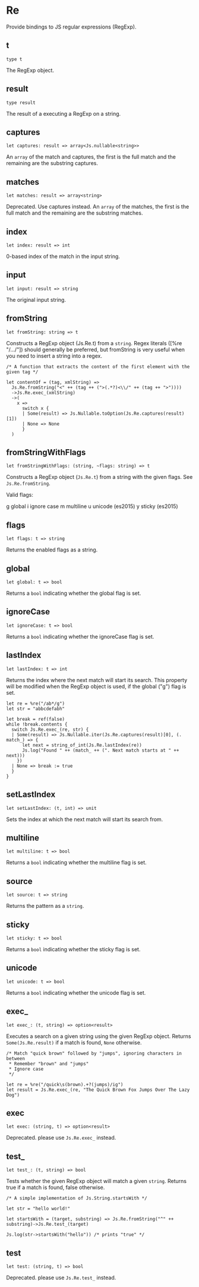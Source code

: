 # Re

<Intro>

Provide bindings to JS regular expressions (RegExp).

</Intro>

## t

```res prelude
type t
```

The RegExp object.

## result

```res prelude
type result
```

The result of a executing a RegExp on a string.

## captures

```res sig
let captures: result => array<Js.nullable<string>>
```

An `array` of the match and captures, the first is the full match and the remaining are the substring captures.

## matches

```res sig
let matches: result => array<string>
```

Deprecated. Use captures instead.
An `array` of the matches, the first is the full match and the remaining are the substring matches.

## index

```res sig
let index: result => int
```

0-based index of the match in the input string.

## input

```res sig
let input: result => string
```

The original input string.

## fromString

```res sig
let fromString: string => t
```

Constructs a RegExp object (Js.Re.t) from a `string`.
Regex literals ([%re "/.../"]) should generally be preferred, but fromString is very useful when you need to insert a string into a regex.

```res example
/* A function that extracts the content of the first element with the given tag */

let contentOf = (tag, xmlString) =>
  Js.Re.fromString("<" ++ (tag ++ (">(.*?)<\\/" ++ (tag ++ ">"))))
  ->Js.Re.exec_(xmlString)
  ->(
    x =>
      switch x {
      | Some(result) => Js.Nullable.toOption(Js.Re.captures(result)[1])
      | None => None
      }
  )
```

## fromStringWithFlags

```res sig
let fromStringWithFlags: (string, ~flags: string) => t
```

Constructs a RegExp object (`Js.Re.t`) from a string with the given flags.
See `Js.Re.fromString`.

Valid flags:

g global
i ignore case
m multiline
u unicode (es2015)
y sticky (es2015)

## flags

```res sig
let flags: t => string
```

Returns the enabled flags as a string.

## global

```res sig
let global: t => bool
```

Returns a `bool` indicating whether the global flag is set.

## ignoreCase

```res sig
let ignoreCase: t => bool
```

Returns a `bool` indicating whether the ignoreCase flag is set.

## lastIndex

```res sig
let lastIndex: t => int
```

Returns the index where the next match will start its search.
This property will be modified when the RegExp object is used, if the global ("g") flag is set.

```res example
let re = %re("/ab*/g")
let str = "abbcdefabh"

let break = ref(false)
while !break.contents {
  switch Js.Re.exec_(re, str) {
  | Some(result) => Js.Nullable.iter(Js.Re.captures(result)[0], (. match_) => {
      let next = string_of_int(Js.Re.lastIndex(re))
      Js.log("Found " ++ (match_ ++ (". Next match starts at " ++ next)))
    })
  | None => break := true
  }
}
```

## setLastIndex

```res sig
let setLastIndex: (t, int) => unit
```

Sets the index at which the next match will start its search from.

## multiline

```res sig
let multiline: t => bool
```

Returns a `bool` indicating whether the multiline flag is set.

## source

```res sig
let source: t => string
```

Returns the pattern as a `string`.

## sticky

```res sig
let sticky: t => bool
```

Returns a `bool` indicating whether the sticky flag is set.

## unicode

```res sig
let unicode: t => bool
```

Returns a `bool` indicating whether the unicode flag is set.

## exec\_

```res sig
let exec_: (t, string) => option<result>
```

Executes a search on a given string using the given RegExp object.
Returns `Some(Js.Re.result)` if a match is found, `None` otherwise.

```res example
/* Match "quick brown" followed by "jumps", ignoring characters in between
 * Remember "brown" and "jumps"
 * Ignore case
 */

let re = %re("/quick\s(brown).+?(jumps)/ig")
let result = Js.Re.exec_(re, "The Quick Brown Fox Jumps Over The Lazy Dog")
```

## exec

```res sig
let exec: (string, t) => option<result>
```

Deprecated. please use `Js.Re.exec_` instead.

## test\_

```res sig
let test_: (t, string) => bool
```

Tests whether the given RegExp object will match a given `string`.
Returns true if a match is found, false otherwise.

```res example
/* A simple implementation of Js.String.startsWith */

let str = "hello world!"

let startsWith = (target, substring) => Js.Re.fromString("^" ++ substring)->Js.Re.test_(target)

Js.log(str->startsWith("hello")) /* prints "true" */
```

## test

```res sig
let test: (string, t) => bool
```

Deprecated. please use `Js.Re.test_` instead.
